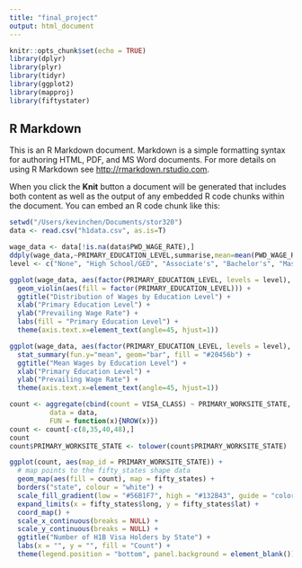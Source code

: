 ```yaml
---
title: "final_project"
output: html_document
---
```


```r
knitr::opts_chunk$set(echo = TRUE)
library(dplyr)
library(plyr)
library(tidyr)
library(ggplot2)
library(mapproj)
library(fiftystater)
```

## R Markdown

This is an R Markdown document. Markdown is a simple formatting syntax for authoring HTML, PDF, and MS Word documents. For more details on using R Markdown see <http://rmarkdown.rstudio.com>.

When you click the **Knit** button a document will be generated that includes both content as well as the output of any embedded R code chunks within the document. You can embed an R code chunk like this:

```r
setwd("/Users/kevinchen/Documents/stor320")
data <- read.csv("h1data.csv", as.is=T)

```

```r
wage_data <- data[!is.na(data$PWD_WAGE_RATE),]
ddply(wage_data,~PRIMARY_EDUCATION_LEVEL,summarise,mean=mean(PWD_WAGE_RATE),sd=sd(PWD_WAGE_RATE))
level <- c("None", "High School/GED", "Associate's", "Bachelor's", "Master's", "Doctorate (PhD)", "Other Degree (JD, MD, etc.)")

ggplot(wage_data, aes(factor(PRIMARY_EDUCATION_LEVEL, levels = level), PWD_WAGE_RATE)) + 
  geom_violin(aes(fill = factor(PRIMARY_EDUCATION_LEVEL))) + 
  ggtitle("Distribution of Wages by Education Level") + 
  xlab("Primary Education Level") + 
  ylab("Prevailing Wage Rate") +
  labs(fill = "Primary Education Level") + 
  theme(axis.text.x=element_text(angle=45, hjust=1))

ggplot(wage_data, aes(factor(PRIMARY_EDUCATION_LEVEL, levels = level), PWD_WAGE_RATE)) +
  stat_summary(fun.y="mean", geom="bar", fill = "#20456b") + 
  ggtitle("Mean Wages by Education Level") + 
  xlab("Primary Education Level") + 
  ylab("Prevailing Wage Rate") +
  theme(axis.text.x=element_text(angle=45, hjust=1))
```

```r
count <- aggregate(cbind(count = VISA_CLASS) ~ PRIMARY_WORKSITE_STATE, 
          data = data, 
          FUN = function(x){NROW(x)})
count <- count[-c(8,35,40,48),]
count
count$PRIMARY_WORKSITE_STATE <- tolower(count$PRIMARY_WORKSITE_STATE)

ggplot(count, aes(map_id = PRIMARY_WORKSITE_STATE)) + 
  # map points to the fifty_states shape data
  geom_map(aes(fill = count), map = fifty_states) + 
  borders("state", colour = "white") +
  scale_fill_gradient(low = "#56B1F7", high = "#132B43", guide = "colorbar") +
  expand_limits(x = fifty_states$long, y = fifty_states$lat) +
  coord_map() +
  scale_x_continuous(breaks = NULL) + 
  scale_y_continuous(breaks = NULL) +
  ggtitle("Number of H1B Visa Holders by State") +
  labs(x = "", y = "", fill = "Count") +
  theme(legend.position = "bottom", panel.background = element_blank())
```


